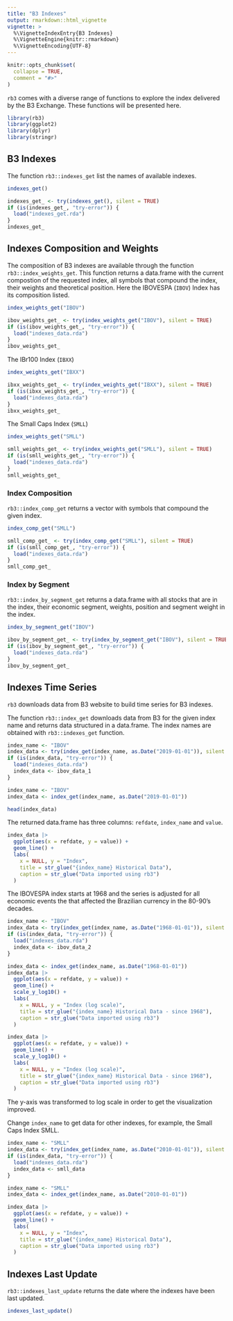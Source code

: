 ```yaml
---
title: "B3 Indexes"
output: rmarkdown::html_vignette
vignette: >
  %\VignetteIndexEntry{B3 Indexes}
  %\VignetteEngine{knitr::rmarkdown}
  %\VignetteEncoding{UTF-8}
---
```


```r
knitr::opts_chunk$set(
  collapse = TRUE,
  comment = "#>"
)
```

`rb3` comes with a diverse range of functions to explore the index delivered by the B3 Exchange.
These functions will be presented here.

```r
library(rb3)
library(ggplot2)
library(dplyr)
library(stringr)
```

## B3 Indexes

The function `rb3::indexes_get` list the names of available indexes.

```r
indexes_get()
```

```r
indexes_get_ <- try(indexes_get(), silent = TRUE)
if (is(indexes_get_, "try-error")) {
  load("indexes_get.rda")
}
indexes_get_
```

## Indexes Composition and Weights

The composition of B3 indexes are available through the function `rb3::index_weights_get`.
This function returns a data.frame with the current compostion of the requested index, all
symbols that compound the index, their weights and theoretical position.
Here the IBOVESPA (`IBOV`) Index has its composition listed.

```r
index_weights_get("IBOV")
```

```r
ibov_weights_get_ <- try(index_weights_get("IBOV"), silent = TRUE)
if (is(ibov_weights_get_, "try-error")) {
  load("indexes_data.rda")
}
ibov_weights_get_
```

The IBr100 Index (`IBXX`)

```r
index_weights_get("IBXX")
```

```r
ibxx_weights_get_ <- try(index_weights_get("IBXX"), silent = TRUE)
if (is(ibxx_weights_get_, "try-error")) {
  load("indexes_data.rda")
}
ibxx_weights_get_
```

The Small Caps Index (`SMLL`)

```r
index_weights_get("SMLL")
```

```r
smll_weights_get_ <- try(index_weights_get("SMLL"), silent = TRUE)
if (is(smll_weights_get_, "try-error")) {
  load("indexes_data.rda")
}
smll_weights_get_
```

### Index Composition

`rb3::index_comp_get` returns a vector with symbols that compound the given index.

```r
index_comp_get("SMLL")
```

```r
smll_comp_get_ <- try(index_comp_get("SMLL"), silent = TRUE)
if (is(smll_comp_get_, "try-error")) {
  load("indexes_data.rda")
}
smll_comp_get_
```

### Index by Segment

`rb3::index_by_segment_get` returns a data.frame with all stocks that are in the index, their
economic segment, weights, position and segment weight in the index.

```r
index_by_segment_get("IBOV")
```

```r
ibov_by_segment_get_ <- try(index_by_segment_get("IBOV"), silent = TRUE)
if (is(ibov_by_segment_get_, "try-error")) {
  load("indexes_data.rda")
}
ibov_by_segment_get_
```

## Indexes Time Series

`rb3` downloads data from B3 website to build time series for B3 indexes.

The function `rb3::index_get` downloads data from B3 for the given index name and returns
data structured in a data.frame.
The index names are obtained with `rb3::indexes_get` function.

```r
index_name <- "IBOV"
index_data <- try(index_get(index_name, as.Date("2019-01-01")), silent = TRUE)
if (is(index_data, "try-error")) {
  load("indexes_data.rda")
  index_data <- ibov_data_1
}
```

```r
index_name <- "IBOV"
index_data <- index_get(index_name, as.Date("2019-01-01"))
```

```r
head(index_data)
```

The returned data.frame has three columns: `refdate`, `index_name` and `value`.

```r
index_data |>
  ggplot(aes(x = refdate, y = value)) +
  geom_line() +
  labs(
    x = NULL, y = "Index",
    title = str_glue("{index_name} Historical Data"),
    caption = str_glue("Data imported using rb3")
  )
```

The IBOVESPA index starts at 1968 and the series is adjusted for all economic events the that
affected the Brazilian currency in the 80-90's decades.

```r
index_name <- "IBOV"
index_data <- try(index_get(index_name, as.Date("1968-01-01")), silent = TRUE)
if (is(index_data, "try-error")) {
  load("indexes_data.rda")
  index_data <- ibov_data_2
}
```

```r
index_data <- index_get(index_name, as.Date("1968-01-01"))
index_data |>
  ggplot(aes(x = refdate, y = value)) +
  geom_line() +
  scale_y_log10() +
  labs(
    x = NULL, y = "Index (log scale)",
    title = str_glue("{index_name} Historical Data - since 1968"),
    caption = str_glue("Data imported using rb3")
  )
```

```r
index_data |>
  ggplot(aes(x = refdate, y = value)) +
  geom_line() +
  scale_y_log10() +
  labs(
    x = NULL, y = "Index (log scale)",
    title = str_glue("{index_name} Historical Data - since 1968"),
    caption = str_glue("Data imported using rb3")
  )
```

The y-axis was transformed to log scale in order to get the visualization improved.

Change `index_name` to get data for other indexes, for example, the Small Caps Index SMLL.

```r
index_name <- "SMLL"
index_data <- try(index_get(index_name, as.Date("2010-01-01")), silent = TRUE)
if (is(index_data, "try-error")) {
  load("indexes_data.rda")
  index_data <- smll_data
}
```

```r
index_name <- "SMLL"
index_data <- index_get(index_name, as.Date("2010-01-01"))
```

```r
index_data |>
  ggplot(aes(x = refdate, y = value)) +
  geom_line() +
  labs(
    x = NULL, y = "Index",
    title = str_glue("{index_name} Historical Data"),
    caption = str_glue("Data imported using rb3")
  )
```

## Indexes Last Update

`rb3::indexes_last_update` returns the date where the indexes have been last updated.

```r
indexes_last_update()
```
